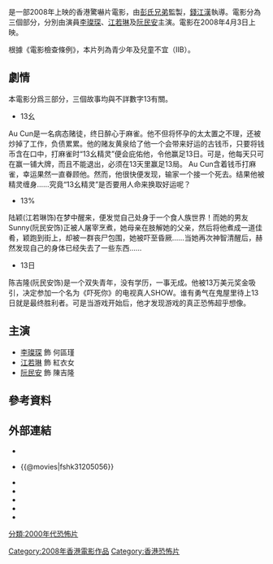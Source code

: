 {{問題條目|
{{Real world|time=2015-03-18T06:08:58+00:00}}
{{unreferenced|time=2015-03-18T06:08:58+00:00}}
}}
{{Infobox Film
| name           = 嚇死
| original_name  = ''{{lang|en|嚇Q死}}''
| image          = 
| image_size     = 
| caption        = 
| director       = [[錢江漢|錢江漢]]
| producer       = [[林小強|林小強]]、[[彭發|彭發]]
| producer_2     = 曹煒然
| writer         = [[錢江漢|錢江漢]]
| starring       = [[李璨琛|李璨琛]]<br>[[江若琳|江若琳]]<br>[[阮民安|阮民安]]<br>[[周俊偉|周俊偉]]<br>[[曾國祥|曾國祥]]<br>[[黃浩然_(演員)|黃浩然]]
| cinematography = {{lang|en|Choochat Nanthitanyatada}}
| editing        = [[彭正熙|彭正熙]]
| music          = 韋啟良
| production_company = {{lang|en|Magic Heart Film Production Co. Ltd.}}
| distributor = [[世紀創作室有限公司|世紀創作室有限公司]]
| released = {{flagicon|Hong Kong}}　{{film date|2008|4|3}}
| runtime = 85 分鐘
| country = {{香港電影產地}}
| language = 粵語
| budget = 
| amg_id = 450297
| imdb_id = tt1205056
}}

{{engname|《嚇死你！》|''Scare 2 Die''}}是一部2008年上映的香港驚嚇片電影，由[[彭氏兄弟|彭氏兄弟]]監製，[[錢江漢|錢江漢]]執導。電影分為三個部分，分別由演員[[李璨琛|李璨琛]]、[[江若琳|江若琳]]及[[阮民安|阮民安]]主演。電影在2008年4月3日上映。

根據《電影檢查條例》，本片列為青少年及兒童不宜（IIB）。

==劇情==
本電影分爲三部分，三個故事均與不詳數字13有關。
*13<nowiki>幺</nowiki>
Au Cun是一名病态赌徒，终日醉心于麻雀。他不但将怀孕的太太置之不理，还被炒掉了工作，负债累累。他的赌友黄泉给了他一个会带来好运的古钱币，只要将钱币含在口中，打麻雀时“13<nowiki>幺</nowiki>精灵”便会庇佑他，令他赢足13日。可是，他每天只可在赢一铺大牌，而且不能退出，必须在13天里赢足13局。
Au Cun含着钱币打麻雀，幸运果然一直眷顾他。然而，他很快便发现，输家一个接一个死去。结果他被精灵缠身……究竟“13<nowiki>幺</nowiki>精灵”是否要用人命来换取好运呢？
*13%
陆颖(江若琳饰)在梦中醒来，便发觉自己处身于一个食人族世界！而她的男友Sunny(阮民安饰)正被人屠宰烹煮，她母亲在肢解她的父亲，然后将他煮成一道佳肴，颖跑到街上，却被一群丧尸包围，她被吓至昏厥……当她再次神智清醒后，赫然发现自己的身体已经失去了一些东西……
*13日
陈吉隆(阮民安饰)是一个双失青年，没有学历，一事无成。他被13万美元奖金吸引，决定参加一个名为《吓死你》的电视真人SHOW。谁有勇气在鬼屋里待上13日就是最终胜利者。可是当游戏开始后，他才发现游戏的真正恐怖超乎想像。

==主演==
*[[李璨琛|李璨琛]] 飾 何區瑾
*[[江若琳|江若琳]] 飾 紅衣女
*[[阮民安|阮民安]] 飾 陳吉隆
== 參考資料 ==

{{reflist}}

==外部連結==
*{{hkmdb title|12989}}

*{{@movies|fshk31205056}}

*{{Mtime|74806}}
*{{douban}}
*{{rotten-tomatoes|hark-sei-nei-scare-2-die}}
*{{Amg movie|450297}}
*{{imdb title|1205056}}

[[Category:2008年香港電影作品|Category:2008年香港電影作品]]
[[Category:香港恐怖片|Category:香港恐怖片]]
[[分類:2000年代恐怖片|分類:2000年代恐怖片]]